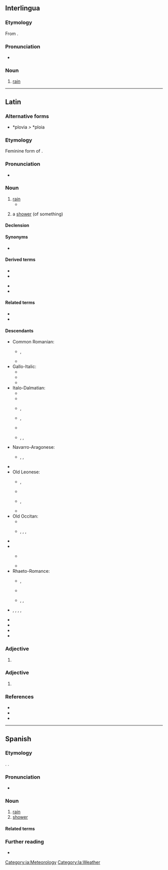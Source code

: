 ==Interlingua==

===Etymology===
From {{der|ia|la|pluvia||rain}}.

===Pronunciation===
* {{IPA|ia|/ˈpluvja/}}

===Noun===
{{ia-noun|s}}

# [[rain]]

[[Category:ia:Meteorology]]

----

==Latin==

===Alternative forms===
* *plovia ''>'' *ploia {{q|Vulgar Latin}}

===Etymology===
Feminine form of {{m|la|pluvius}}.

===Pronunciation===
* {{la-IPA|pluvia}}

===Noun===
{{la-noun|pluvia<1>}}

# [[rain]]
#* {{Q|la|Lucretius|De rerum natura|6|671|quote=tempestātēs '''pluviae'''|trans=tempests of rain}}
# {{qualifier|later}} a [[shower]] (of something)

====Declension====
{{la-ndecl|pluvia<1>}}

====Synonyms====
* {{l|la|imber}}

====Derived terms====
{{top2}}
* {{l|la|pluviālis}}
* {{l|la|pluviāticus}}
{{mid2}}
* {{l|la|pluviātilis}}
* {{l|la|pluviōsus}}
{{bottom}}

====Related terms====
* {{l|la|pluvius}}
* {{l|la|pluit}}

====Descendants====
{{der-top|Descendants}}
* Common Romanian:
** {{desc|rup|ploae}}, {{l|rup|ploai}}
** {{desc|ro|ploaie}}
* Gallo-Italic:
** {{desc|egl|piôva}}
** {{desc|lmo|piöva}}
** {{desc|pms|pieuva}}
* Italo-Dalmatian:
** {{desc|co|pioghja}}
** {{desc|dlm|pluaja}}
** {{desc|ist|piova}}, {{l|ist|peiòva}}
** {{desc|it|pioggia}}, {{l|it|piova}}
** {{desc|nap|chioggia}}
** {{desc|scn|chioggia}}, {{l|scn|chiova}}, {{l|scn|chioggi}}
* Navarro-Aragonese:
** {{desc|an|plevia}}, {{l|an|plebia}}, {{l|an|plevida}}
* {{desctree|fro|pluie}}
* Old Leonese:
** {{desc|ast|lluvia}}, {{l|ast|chuvia}}
** {{desc|ext|lluvia}}
** {{desc|roa-leo|lluvia}}, {{l|roa-leo|chuvia}}
** {{desc|mwl|chuba}}
* Old Occitan:
** {{desc|ca|pluja}}
** {{desc|oc|pluèja}}, {{l|oc|ploja}}, {{l|oc|pluèia}}, {{l|oc|pluòja}}
* {{desctree|roa-opt|chuvia}}
* {{desc|osp|lluvia}}
** {{desc|lad|luvya}} {{qualifier|Latin spelling}}
** {{desc|es|lluvia}}
* Rhaeto-Romance:
** {{desc|fur|ploie}}, {{l|fur|ploe}}
** {{desc|lld|pievia}}
** {{desc|rm|plievgia}}, {{l|rm|plievia}}, {{l|rm|plövgia}}
* {{desc|sc|pròia}}, {{l|sc|proìda}}, {{l|sc|pióida}}, {{l|sc|próghia}}, {{l|sc|proja}}
* {{desc|vec|pióva}}
* {{desctree|bor=1|eo|pluvo}}
* {{desc|bor=1|ia|pluvia}}
* {{desc|bor=1|ie|pluvie}}
{{der-bottom}}

===Adjective===
{{la-adj-form|pluvia}}

# {{inflection of|la|pluvius||f|nom//voc|s|;|n|nom//acc//voc|p}}

===Adjective===
{{la-adj-form|pluviā}}

# {{inflection of|la|pluvius||f|abl|s}}

===References===
* {{R:L&S}}
* {{R:Elementary Lewis}}
* {{R:Gaffiot}}

[[Category:la:Weather]]

----

==Spanish==

===Etymology===
{{lbor|es|la|pluvia}}. {{dbt|es|lluvia}}.

===Pronunciation===
{{es-IPA}}
* {{rhymes|es|ubja}}

===Noun===
{{es-noun|f}}

# [[rain]]
# [[shower]] {{gloss|precipitation}}

====Related terms====
{{rel3
|es|llover
|lluvia
|pluvial
|pluvioso
}}

===Further reading===
* {{R:DRAE}}

{{C|es|Rain}}